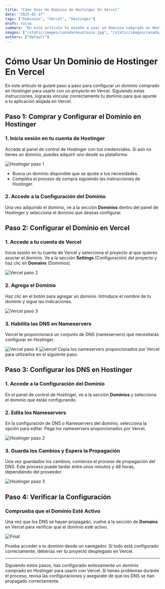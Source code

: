 ```yaml
---
title: "Cómo Usar Un Dominio de Hostinger En Vercel"
date: "2025-01-17"
tags: ["Dominios", "Vercel", "Hostinger"]
draft: false
summary: "En este artículo te enseño a usar un dominio comprado en Hostinger en Vercel."
images: ["/static/images/canada/mountains.jpg", "/static/images/canada/toronto.jpg"]
authors: ["default"]
---
```


# Cómo Usar Un Dominio de Hostinger En Vercel

En este artículo te guiaré paso a paso para configurar un dominio comprado en Hostinger para usarlo con un proyecto en Vercel. Siguiendo estas instrucciones, lograrás vincular correctamente tu dominio para que apunte a tu aplicación alojada en Vercel.

## Paso 1: Comprar y Configurar el Dominio en Hostinger

### 1. Inicia sesión en tu cuenta de Hostinger

Accede al panel de control de Hostinger con tus credenciales. Si aún no tienes un dominio, puedes adquirir uno desde su plataforma.

![Hostinger paso 1](https://res.cloudinary.com/dq0pfesxe/image/upload/v1737138083/blog/wtogfj7ooqcwnlhdc4hz.png)

- Busca un dominio disponible que se ajuste a tus necesidades.
- Completa el proceso de compra siguiendo las instrucciones de Hostinger.

### 2. Accede a la Configuración del Dominio

Una vez adquirido el dominio, ve a la sección **Dominios** dentro del panel de Hostinger y selecciona el dominio que deseas configurar.

## Paso 2: Configurar el Dominio en Vercel

### 1. Accede a tu cuenta de Vercel

Inicia sesión en tu cuenta de Vercel y selecciona el proyecto al que quieres asociar el dominio. Ve a la sección **Settings** (Configuración) del proyecto y haz clic en **Domains** (Dominios).

![Vercel paso 2](https://res.cloudinary.com/dq0pfesxe/image/upload/v1737138382/blog/ibfpgxeysy1myngz6s2t.png)

### 2. Agrega el Dominio

Haz clic en el botón para agregar un dominio. Introduce el nombre de tu dominio y sigue las indicaciones.

![Vercel paso 3](https://res.cloudinary.com/dq0pfesxe/image/upload/v1737138508/blog/yyzzpy8jlahculutcrks.png)

### 3. Habilita las DNS en Nameservers

Vercel te proporcionará un conjunto de DNS (nameservers) que necesitarás configurar en Hostinger.

![Vercel paso 4](https://res.cloudinary.com/dq0pfesxe/image/upload/v1737138818/blog/avow3dmdg89ej4klz0u6.png)
![vercel](https://res.cloudinary.com/dq0pfesxe/image/upload/v1737138914/blog/jjdurelawekfuvvbgnca.png)
Copia los nameservers proporcionados por Vercel para utilizarlos en el siguiente paso.

## Paso 3: Configurar los DNS en Hostinger

### 1. Accede a la Configuración del Dominio

En el panel de control de Hostinger, ve a la sección **Dominios** y selecciona el dominio que estás configurando.

### 2. Edita los Nameservers

En la configuración de DNS o Nameservers del dominio, selecciona la opción para editar. Pega los nameservers proporcionados por Vercel.

![Hostinger paso 2](https://res.cloudinary.com/dq0pfesxe/image/upload/v1737138976/blog/hhs1ri7mxd4nnzogekun.png)

### 3. Guarda los Cambios y Espera la Propagación

Una vez guardados los cambios, comienza el proceso de propagación del DNS. Este proceso puede tardar entre unos minutos y 48 horas, dependiendo del proveedor.

![Hostinger paso 3](https://res.cloudinary.com/dq0pfesxe/image/upload/v1737139065/blog/fth0klwjdf5q2qyduc7l.png)

## Paso 4: Verificar la Configuración

### Comprueba que el Dominio Esté Activo

Una vez que los DNS se hayan propagado, vuelve a la sección de **Domains** en Vercel para verificar que el dominio esté activo.

![Final](https://res.cloudinary.com/dq0pfesxe/image/upload/v1737139189/blog/kkxpkrhxljypqcespdpa.png)

Prueba acceder a tu dominio desde un navegador. Si todo está configurado correctamente, deberías ver tu proyecto desplegado en Vercel.

---

Siguiendo estos pasos, has configurado exitosamente un dominio comprado en Hostinger para usarlo con Vercel. Si tienes problemas durante el proceso, revisa las configuraciones y asegúrate de que los DNS se han propagado correctamente.
